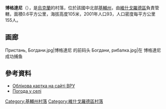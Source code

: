 {{coord|51|1|48|N|30|14|45|E|scale:30000|display=title}}

'''博格達尼'''（{{lang-uk|Богдани}}），是[[烏克蘭|烏克蘭]]的村落，位於該國中北部[[基輔州|基輔州]]，由[[維什戈羅德區|維什戈羅德區]]負責管轄，面積0.6平方公里，海拔高度105米，2001年人口93，人口密度每平方公里155人。

== 画廊 ==
<gallery widths="200" heights="200" class="center">
Пристань, Богдани.jpg|博格達尼 的前码头
Богдани, рибалка.jpg|在 博格達尼 成功捕鱼
</gallery>

==參考資料==
* [http://gska2.rada.gov.ua/pls/z7502/A005?rdat1=11.04.2015&rf7571=15520 Облікова картка на сайті ВРУ]{{dead link|date=2017年11月 |bot=InternetArchiveBot |fix-attempted=yes }}
* [https://ua.sinoptik.ua/%D0%BF%D0%BE%D0%B3%D0%BE%D0%B4%D0%B0-%D0%B1%D0%BE%D0%B3%D0%B4%D0%B0%D0%BD%D0%B8-303001885 Погода у селі] {{Wayback|url=https://ua.sinoptik.ua/%D0%BF%D0%BE%D0%B3%D0%BE%D0%B4%D0%B0-%D0%B1%D0%BE%D0%B3%D0%B4%D0%B0%D0%BD%D0%B8-303001885 |date=20170217225314 }}

{{DEFAULTSORT:Богдани}}
[[Category:基輔州村落|Category:基輔州村落]]
[[Category:維什戈羅德區村落|Category:維什戈羅德區村落]]


{{Kiev-geo-stub}}